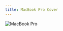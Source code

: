 ```yaml
---
title: MacBook Pro Cover
---
```



<Image 
  src={mbpImage} 
  alt="MacBook Pro" 
  width={480} 
  height={320}
  class="w-full h-52 object-cover rounded-t-lg"
/>
